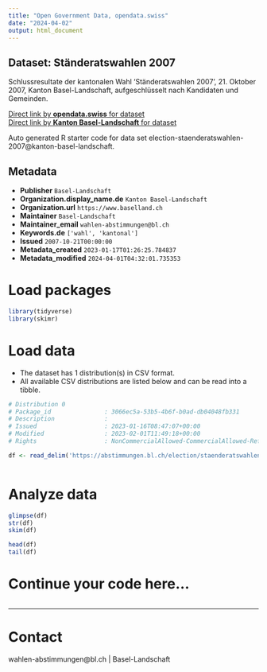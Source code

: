 ```yaml
---
title: "Open Government Data, opendata.swiss"
date: "2024-04-02"
output: html_document
---
```


## Dataset: Ständeratswahlen 2007

Schlussresultate der kantonalen Wahl 'Ständeratswahlen 2007', 21. Oktober 2007, Kanton Basel-Landschaft, aufgeschlüsselt nach Kandidaten und Gemeinden.

[Direct link by **opendata.swiss** for dataset](https://opendata.swiss/de/dataset/standeratswahlen-2007)<br>
[Direct link by **Kanton Basel-Landschaft** for dataset](https://abstimmungen.bl.ch/election/staenderatswahlen-2007/data)

Auto generated R starter code for data set election-staenderatswahlen-2007@kanton-basel-landschaft.

## Metadata

- **Publisher** `Basel-Landschaft`
- **Organization.display_name.de** `Kanton Basel-Landschaft`
- **Organization.url** `https://www.baselland.ch`
- **Maintainer** `Basel-Landschaft`
- **Maintainer_email** `wahlen-abstimmungen@bl.ch`
- **Keywords.de** `['wahl', 'kantonal']`
- **Issued** `2007-10-21T00:00:00`
- **Metadata_created** `2023-01-17T01:26:25.784837`
- **Metadata_modified** `2024-04-01T04:32:01.735353`


# Load packages

```r

library(tidyverse)
library(skimr)

```

# Load data

-   The dataset has 1 distribution(s) in CSV format.
-   All available CSV distributions are listed below and can be read into a tibble.

```r

# Distribution 0
# Package_id               : 3066ec5a-53b5-4b6f-b0ad-db04048fb331
# Description              : 
# Issued                   : 2023-01-16T08:47:07+00:00
# Modified                 : 2023-02-01T11:49:18+00:00
# Rights                   : NonCommercialAllowed-CommercialAllowed-ReferenceRequired

df <- read_delim('https://abstimmungen.bl.ch/election/staenderatswahlen-2007/data-csv')



```

# Analyze data

```r

glimpse(df)
str(df)
skim(df)

head(df)
tail(df)

```

# Continue your code here...

```r

```

------------------------------------------------------------------------

# Contact

wahlen-abstimmungen@bl.ch | Basel-Landschaft
